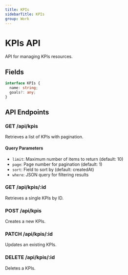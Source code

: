 ```yaml
---
title: KPIs
sidebarTitle: KPIs
group: Work
---
```



# KPIs API

API for managing KPIs resources.




## Fields

```typescript
interface KPIs {
  name: string;
  goals?: any;
}
```




## API Endpoints

### GET /api/kpis
Retrieves a list of KPIs with pagination.

#### Query Parameters
- `limit`: Maximum number of items to return (default: 10)
- `page`: Page number for pagination (default: 1)
- `sort`: Field to sort by (default: createdAt)
- `where`: JSON query for filtering results

### GET /api/kpis/:id
Retrieves a single KPIs by ID.

### POST /api/kpis
Creates a new KPIs.

### PATCH /api/kpis/:id
Updates an existing KPIs.

### DELETE /api/kpis/:id
Deletes a KPIs.

